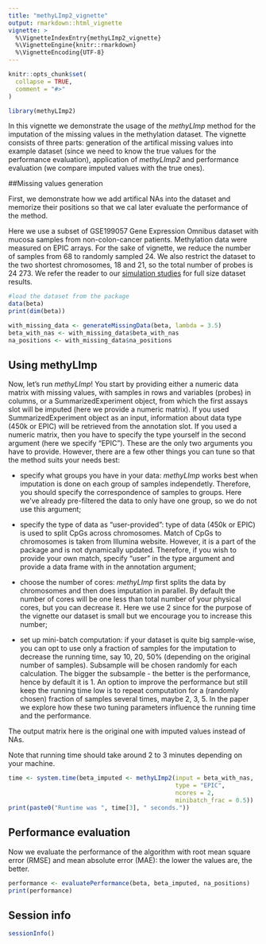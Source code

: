 ```yaml
---
title: "methyLImp2_vignette"
output: rmarkdown::html_vignette
vignette: >
  %\VignetteIndexEntry{methyLImp2_vignette}
  %\VignetteEngine{knitr::rmarkdown}
  %\VignetteEncoding{UTF-8}
---
```


```r
knitr::opts_chunk$set(
  collapse = TRUE,
  comment = "#>"
)
```

```r
library(methyLImp2)
```

In this vignette we demonstrate the usage of the *methyLImp* method for the imputation of the missing values in the methylation dataset. The vignette consists of three parts: generation of the artifical missing values into example dataset (since we need to know the true values for the performance evaluation), application of *methyLImp2* and performance evaluation (we compare imputed values with the true ones).

##Missing values generation

First, we demonstrate how we add artifical NAs into the dataset and memorize their positions so that we cal later evaluate the performance of the method.

Here we use a subset of GSE199057 Gene Expression Omnibus dataset with mucosa samples from non-colon-cancer patients.  Methylation data were measured on EPIC arrays. For the sake of vignette, we reduce the number of samples from 68 to randomly sampled 24. We also restrict the dataset to the two shortest chromosomes, 18 and 21, so the total number of probes is 24 273. We refer the reader to our [simulation studies](https://github.com/annaplaksienko/methyLImp2_simulation_studies) for full size dataset results.

```r
#load the dataset from the package
data(beta)
print(dim(beta))

with_missing_data <- generateMissingData(beta, lambda = 3.5)
beta_with_nas <- with_missing_data$beta_with_nas
na_positions <- with_missing_data$na_positions
```

## Using methyLImp

Now, let's run *methyLImp*! You start by providing either a numeric data matrix with missing values, with samples in rows and variables (probes) in columns, or a SummarizedExperiment object, from which the first assays slot will be imputed (here we provide a numeric matrix). If you used SummarizedExperiment object as an input, information about data type (450k or EPIC) will be retrieved from the annotation slot. If you used a numeric matrix, then you have to specify the type yourself in the second argument (here we specify "EPIC"). These are the only two arguments you have to provide. However, there are a few other things you can tune so that the method suits your needs best: 

* specify what groups you have in your data: *methyLImp* works best when imputation is done on each group of samples independetly. Therefore, you should specify the correspondence of samples to groups. Here we've already pre-filtered the data to only have one group, so we do not use this argument;

* specify the type of data as "user-provided": type of data (450k or EPIC) is used to split CpGs across chromosomes. Match of CpGs to chromosomes is taken from Illumina website. However, it is a part of the package and is not dynamically updated. Therefore, if you wish to provide your own match, specify "user" in the type argument and provide a data frame with in the annotation argument; 

* choose the number of cores: *methyLImp* first splits the data by chromosomes and then does imputation in parallel. By default the number of cores will be one less than total number of your physical cores, but you can decrease it. Here we use 2 since for the purpose of the vignette our dataset is small but we encourage you to increase this number; 

* set up mini-batch computation: if your dataset is quite big sample-wise, you can opt to use only a fraction of samples for the imputation to decrease the running time, say 10, 20, 50% (depending on the original number of samples). Subsample will be chosen randomly for each calculation. The bigger the subsample - the better is the performance, hence by default it is 1. An option to improve the performance but still keep the running time low is to repeat computation for a (randomly chosen) fraction of samples several times, maybe 2, 3, 5. In the paper we explore how these two tuning parameters influence the running time and the performance.

The output matrix here is the original one with imputed values instead of NAs.

Note that running time should take around 2 to 3 minutes depending on your machine.

```r
time <- system.time(beta_imputed <- methyLImp2(input = beta_with_nas, 
                                               type = "EPIC", 
                                               ncores = 2,
                                               minibatch_frac = 0.5))
print(paste0("Runtime was ", time[3], " seconds."))
```

## Performance evaluation

Now we evaluate the performance of the algorithm with root mean square error (RMSE) and mean absolute error (MAE): the lower the values are, the better.

```r
performance <- evaluatePerformance(beta, beta_imputed, na_positions)
print(performance)
```

## Session info

```r
sessionInfo()
```